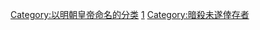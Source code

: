[[Category:以明朝皇帝命名的分类|Category:以明朝皇帝命名的分类]]
[[Category:明神宗皇子|1]]
[[Category:暗殺未遂倖存者|Category:暗殺未遂倖存者]]